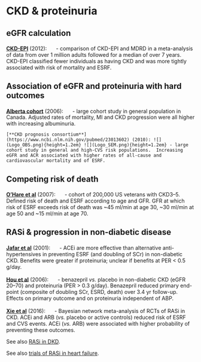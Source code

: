 # CKD & proteinuria 

## eGFR calculation

[**CKD-EPI**](https://www.ncbi.nlm.nih.gov/pubmed/22570462) (2012): ![](Logo_OBS.png){height=1.2em} - comparison of CKD-EPI and MDRD in a meta-analysis of data from over 1 million adults followed for a median of over 7 years.  CKD-EPI classified fewer individuals as having CKD and was more tightly associated with risk of mortality and ESRF.  


## Association of eGFR and proteinuria with hard outcomes

[**Alberta cohort**](https://www.ncbi.nlm.nih.gov/pubmed/20124537) (2006): ![](Logo_OBS.png){height=1.2em} - large cohort study in general population in Canada.  Adjusted rates of mortality, MI and CKD progression were all higher with increasing albuminuria.  

```block2
[**CKD prognosis consortium**](https://www.ncbi.nlm.nih.gov/pubmed/23013602) (2010): ![](Logo_OBS.png){height=1.2em} ![](Logo_SEM.png){height=1.2em} - large cohort study in general and high-CVS risk populations.  Increasing eGFR and ACR associated with higher rates of all-cause and cardiovascular mortality and of ESRF.  

```

## Competing risk of death  

[**O'Hare et al**](https://www.ncbi.nlm.nih.gov/pubmed/17855638) (2007): ![](Logo_OBS.png){height=1.2em} - cohort of 200,000 US veterans with CKD3--5.  Defined risk of death and ESRF according to age and GFR.  GFR at which risk of ESRF exceeds risk of death was ~45 ml/min at age 30, ~30 ml/min at age 50 and ~15 ml/min at age 70.   

<!--
+------------------------------+--------------------+------------------+
|                              |diabetes            |no diabetes       |
+------------------------------+--------------------+------------------+
|no albuminuria (ACR <3)       |UKPDS (1998)        |SPRINT (2015)     |
|                              |ONTARGET (2008)     |                  |
|                              |ROADMAP (2011)      |                  |
+------------------------------+--------------------+------------------+
|microalbuminuria (ACR 3--30)  |Irbesartan (2001)   |SPRINT (2015)     |
|                              |MARVAL (2002)       |                  |
|                              |ONTARGET (2008)     |                  |
+------------------------------+--------------------+------------------+
|overt albuminuria (ACR >30)   |Captopril (1993)    |MDRD (1994)       |
|                              |RENAAL (2001)       |AIPRI (1996)      |
|                              |IDNT (2001)         |REIN (1997)       |
|                              |VA NEPHRON-D (2013) |AASK (2001)       |
|                              |                    |Benazepril (2006) |
+------------------------------+--------------------+------------------+
-->

## RASi & progression in non-diabetic disease

[**Jafar et al**](https://www.ncbi.nlm.nih.gov/pubmed/11453706) (2001): ![](Logo_MET.png){height=1.2em} - ACEi are more effective than alternative anti-hypertensives in preventing ESRF (and doubling of SCr) in non-diabetic CKD. Benefits were greater if proteinuria; unclear if benefits at PER < 0.5 g/day.  

[**Hou et al**](https://www.ncbi.nlm.nih.gov/pubmed/16407508) (2006): ![](Logo_RCT.png){height=1.2em} - benazepril *vs.* placebo in non-diabetic CKD (eGFR 20--70) and proteinuria (PER > 0.3 g/day).  Benazepril reduced primary end-point (composite of doubling SCr, ESRD, death) over 3.4 yr follow-up.  Effects on primary outcome and on proteinuria independent of ABP.  

[**Xie et al**](https://www.ncbi.nlm.nih.gov/pubmed/26597926) (2016): ![](Logo_MET.png){height=1.2em} - Bayesian network meta-analysis of RCTs of RASi in CKD. ACEi and ARB (*vs.* placebo or active controls) reduced risk of ESRF and CVS events. ACEi  (*vs.* ARB) were associated with higher probability of preventing these outcomes.  

See also [RASi in DKD](#DKD_RASi).  

See also [trials of RASi in heart failure](#cardio). 


